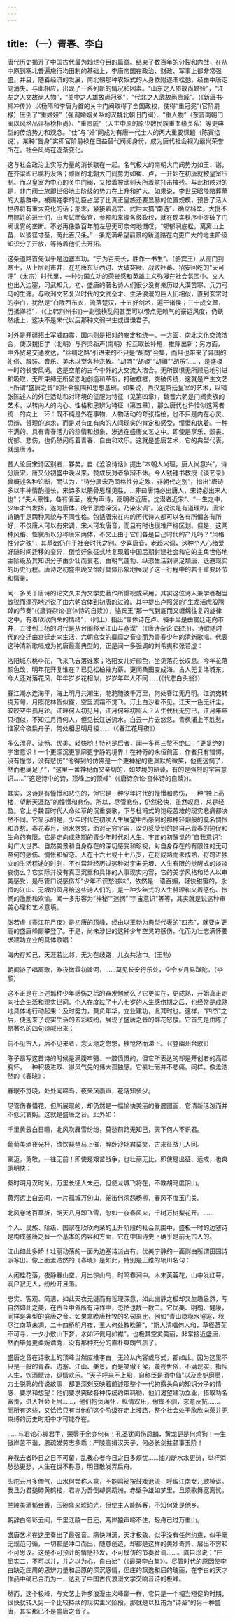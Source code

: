 ```yaml
---
---
---
```

title: （一）青春、李白
---



唐代历史揭开了中国古代最为灿烂夺目的篇章。结束了数百年的分裂和内战，在从中原到塞北普遍施行均田制的基础上，李唐帝国在政治、财政、军事上都非常强盛。并且，随着经济的发展，南北朝那种农奴式的人身依附逐渐松弛，经由中唐走向消失。与此相应，出现了一系列新的情况和因素。“山东之人质故尚婚娅”，“江左之人文故尚人物”，“关中之人雄故尚冠冕”，“代北之人武故尚贵戚”。(《新唐书·柳冲传》）以杨隋和李唐为首的关中门阀取得了全国政权，使得“重冠冕”(官阶爵禄）压倒了“重婚娅”（强调婚姻关系的汉魏北朝旧门阀）、“重人物”（东晋南朝门阀以风格品评标榜相尚）、“重贵戚”（入主中原的原少数民族重血缘关系）等更典型的传统势力和观念。“仕”与“婚”同成为有唐一代士人的两大重要课题（陈寅恪说），某种“告身”实即官阶爵禄在日益替代阀阅身份，成为唐代社会视为最尚荣誉所在。社会风尚在逐渐变化。

这与社会政治上实际力量的消长联在一起。名气极大的南朝大门阀势力如王、谢，在齐梁即已腐朽没落；顽固的北朝大门阀势力如崔、卢，一开始在初唐就被皇室压制。而以皇室为中心的关中门阀，又接着被武则天所着意打击摧残。与此相映对的是，非门阀士族即世俗地主阶级的势力在上升和扩大。如果说，李世民昭陵陪葬墓的大墓群中，被赐姓李的功臣占居了比真正皇族还要显赫的位置规模，预告了活人世界将有重大变化的话；那末，紧接着高宗、武后大搞“南选”，确立科举，大批不用赐姓的进士们，由考试而做官，参预和掌握各级政权，就在现实秩序中突破了门阀世冑的垄断。不必再像数百年前左思无可奈何地慨叹，“郁郁涧底松，离离山上苗，以彼径寸茎，荫此百尺条。”一条充满希望前景的新道路在向更广大的地主阶级知识分子开放，等待着他们去开拓。

这条道路首先似乎是边塞军功。“宁为百夫长，胜作一书生”。（骆宾王）从高门到寒士，从上层到市井，在初唐东征西讨、大破突厥、战败吐蕃、招安回纥的“天可汗”（太宗）时代里，一种为国立功的荣誉感和英雄主义弥漫在社会氛围中。文人也出入边塞，习武知兵。初、盛唐的著名诗人们很少没有亲历过大漠苦寒、兵刀弓马的生涯。与欧洲文艺复兴时代的文武全才、生活浪漫的巨人们相似，直到玄宗时的李白，犹然是“白陇西布衣，流落楚汉，十五好剑术，遍干诸侯；三十成文章，历抵卿相”，（《上韩荆州书》)一副强横乱闯甚至可以带点无赖气的豪迈风度，仍跃然纸上，这决不是宋代以后那种文弱书生或谦谦君子。

对外是开疆拓土军威四震，国内则是相对的安定和统一。一方面，南北文化交流溶合，使汉魏旧学（北朝）与齐梁新声(南朝）相互取长补短，推陈出新；另方面，中外贸易交通发达，“丝绸之路”引进来的不只是“胡商”会集，而且也带来了异国的礼俗、服装、音乐、美术以至各种宗教。“胡酒”“胡姬”“胡帽”“胡乐”……，是盛极一时的长安风尚。这是空前的古今中外的大交流大溶合。无所畏惧无所顾忌地引进和吸取，无所束缚无所留恋地创造和革新，打破框框，突破传统，这就是产生文艺上所谓“盛唐之音”的社会氛围和思想基础。如果说，西汉是宫廷皇室的艺术，以铺张陈述人的外在活动和对环境的征服为特征（见第四章），魏晋六朝是门阀贵族的艺术，以转向人的内心、性格和思辨为特征（第五章），那么唐代也许恰似这两者统一的向上一环：既不纯是外在事物、人物活动的夸张描绘，也不只是内在心灵、思辨、哲理的追求，而是对有血有肉的人间现实的肯定和感受，憧憬和执着。一种丰满的、具有青春活力的热情和想象，渗透在盛唐文艺之中。即使是享乐、颓丧、忧郁、悲伤，也仍然闪烁着青春、自由和欢乐。这就是盛唐艺术，它的典型代表，就是唐诗。

昔人论唐宋诗区别者，夥矣。自《沧浪诗话》提出“本朝人尚理，唐人尚意兴”，诗分唐宋，唐又分初盛中晚以来，赞成反对者争辩不休。今人钱锺书教授《谈艺录》曾概述各种论断，而认为，“诗分唐宋乃风格性分之殊，非朝代之别”，指出“唐诗多以丰神情韵擅长，宋诗多以筋骨思理见胜，…非曰唐诗必出唐人，宋诗必出宋人也”；“夫人禀性，各有偏至，发为声诗，高明者近唐，沈潜者近宋”、“一生之中，少年才气发扬，遂为唐体，晚节思虑深沉，乃染宋调”。这说法是有道理的，唐宋诗确乎是两种风貌与不同性格。包括唐宋在内的历代诗人都可以各有所偏各有所好，不仅唐人可以有宋调，宋人可发唐音，而且有时也很难严格区划。但是，这两种风格、性貌所以分称唐宋两体，不又正由于它们各是自己时代的产儿吗？“风格性分之殊”，其基础仍在于社会时代之别。少喜唐音，老趋宋调，这种个人心绪爱好随时间迁移的变异，倒恰好象征式地复现着中国后期封建社会和它的主角世俗地主阶级及其知识分子由少壮而衰老，由朝气蓬勃、纵恣生活到满足颓唐、退避现实的历史行程。唐诗之初盛中晚又恰好具体形象地展现了这一行程中的若干重要环节和情景。

闻一多关于唐诗的论文久未为文学史著作所重视或采用。其实这位诗人兼学者相当敏锐而漂亮地述说了由六朝宫体到初唐的过渡。其中提出卢照邻的“生龙活虎般腾踔的节奏”(《唐诗杂论·宫体诗的自赎》），骆宾王“那一气到底而又缠绵往复的旋律之中，有着欣欣向荣的情绪”，（同上）指出“宫体诗在卢、骆手里是由宫廷走向市井，五律到王杨的时代是从台阁移至江山与塞漠”（《唐诗杂论·四杰》)。诗歌随时代的变迁由宫廷走向生活，六朝宫女的靡靡之音变而为青春少年的清新歌唱。代表这种清新歌唱成为初唐最高典型的，正是闻一多强调的刘希夷和张若虚：

洛阳城东桃李花，飞来飞去落谁家；洛阳女儿好颜色，坐见落花长叹息。今年花落颜色改，明年花开复谁在？已见松柏摧为薪，更闻桑田变成海。古人无复洛城东，今人还对落花风，年年岁岁花相似，岁岁年年人不同……(《代悲白头翁》）



春江潮水连海平，海上明月共潮生，滟滟随波千万里，何处春江无月明。江流宛转绕芳甸，月照花林皆似霰，空里流霜不觉飞，汀上白沙看不见。江天一色无纤尘，皎皎空中孤月轮。江畔何人初见月，江月何年初照人？人生代代无穷已，江月年年只相似，不知江月待何人，但见长江送流水。白云一片去悠悠，青枫浦上不胜愁，谁家今夜扁舟子，何处相思明月楼……（《春江花月夜》）



多么漂亮、流畅、优美、轻快哟！特别是后者，闻一多再三赞不绝口：“更复绝的宇宙意识！一个更深沉更寥廓更宁静的境界！在神奇的永恒前面，作者只有错愕，没有憧憬，没有悲伤”“他得到的仿佛是一个更神秘的更渊默的微笑，他更迷惘了，然而也满足了”，“这里一番神秘而又亲切的，如梦境的晤谈，有的是强烈的宇宙意识……”“这是诗中的诗，顶峰上的顶峰”（《唐诗杂论·宫体诗的自赎》)。

其实，这诗是有憧憬和悲伤的，但它是一种少年时代的憧憬和悲伤，一种“独上高楼，望断天涯路”的憧憬和悲伤。所以，尽管悲伤，仍然轻快，虽然叹息，总是轻盈。它上与魏晋时代人命如草的沉重哀歌，下与杜甫式的饱经苦难的现实悲痛都决然不同。它显示的是，少年时代在初次人生展望中所感到的那种轻烟般的莫名惆怅和哀愁。春花春月，流水悠悠，面对无穷宇宙，深切感受到的是自己青春的短促和生命的有限。它是走向成熟期的青少年时代对人生、宇宙的初醒觉的“自我意识”:对广大世界、自然美景和自身存在的深切感受和珍视，对自身存在的有限性的无可奈何的感伤、惆怅和留恋。人在十六七或十七八岁，在将成熟而未成熟，将跨进独立的生活程途的时刻，不也常常经历过这种对宇宙无垠、人生有限的觉醒式的淡淡哀伤么？它实际并没有真正沉重和具体的人事现实内容，它的美学风格和给人以审美感受，是尽管口说感伤却“少年不识愁滋味”，依然是一语百媚，轻快甜蜜的。永恒的江山、无垠的风月给这些诗人们的，是一种少年式的人生哲理和夹着感伤、怅惘的激励和欢愉。闻一多形容为“神秘”“迷惘”“宇宙意识”等等，其实就是说这种审美心理和艺术意境。

张若虚《春江花月夜》是初唐的顶峰，经由以王勃为典型代表的“四杰”，就要向更高的盛唐峰巅攀登了。于是，尚未涉世的这种少年空灵的感伤，化而为壮志满怀要求建功立业的具体歌唱：

海内存知己，天涯若比邻，无为在歧路，儿女共沾巾。(王勃）



朝闻游子唱离歌，昨夜微霜初渡河，……莫见长安行乐处，空令岁月易蹉陀。（李颀）



这不正是在上述那种少年感伤之后的奋发勉励么？它更实在，更成熟，开始真正走向社会生活和现实世间。个人在度过了十六七岁的人生感伤期之后，也经常是成熟地具体地行动起来：及时努力，莫负年华，立业建功，此其时也。这样，“四杰”之后，便迎来了现实生活的五彩缤纷，展现了盛唐之音的鲜花怒放。它首先是由陈子昂著名的四句诗喊出来：

前不见古人，后不见来者，念天地之悠悠，独怆然而涕下。（《登幽州台歌》）



陈子昂写这首诗的时候是满腹牢骚、一腔愤慨的，但它所表达的却是开创者的高蹈胸怀，一种积极进取、得风气先的伟大孤独感。它豪壮而并不悲痛。同样，像孟浩然的《春晓》：

春眠不觉晓，处处闻啼鸟，夜来风雨声，花落知多少。



尽管伤春惜花，但所展现的，却仍然是一幅愉快美丽的春晨图画，它清新活泼而并不低沉哀婉。这就是盛唐之音。此外如：

千里黄云白日曛，北风吹雁雪纷纷，莫愁前路无知己，天下何人不识君。



葡萄美酒夜光杯，欲饮琵琶马上催，醉卧沙场君莫笑，古来征战几人回。



豪迈，勇敢，一往无前！即使是艰苦战争，也壮丽无比。即使是出征、远戍，也爽朗明快：

秦时明月汉时关，万里长征人未还，但使龙城飞将在，不教胡马度阴山。



黄河远上白云间，一片孤城万仞山，羌笛何须怨杨柳，春风不度玉门关。



北风卷地百草折，胡天八月即飞雪，忽如一夜春风来，千树万树梨花开。......



个人、民族、阶级、国家在欣欣向荣的上升阶段的社会氛围中，盛极一时的边塞诗是构成盛唐之音一个基本的内容和方面，它在中国诗史上确乎是前无古人的。

江山如此多娇！壮丽动荡的一面为边塞诗派占有，优美宁静的一面则由所谓田园诗派写出。像上面孟浩然的《春晓》是如此，特别是王维的辋川名句：

人闲桂花落，夜静春山空，月出惊山鸟，时鸣春涧中。木末芙蓉花，山中发红萼，涧户寂无人，纷纷开且落。



忠实、客观、简洁，如此天衣无缝而有哲理深意，如此幽静之极却又生趣盎然，写自然如此之美，在古今中外所有诗作中，恐怕也数一数二。它优美、明朗、健康，同样是典型的盛唐之音。如果拿晚唐杜牧的名句来比，例如“青山隐隐水迢迢，秋尽江南草未凋，二十四桥明月夜，玉人何处教吹箫”，“斯人清唱何人和，草径苔芜不可寻，一夕小敷山下梦，水如环佩月如襟”，也极其空灵美丽，非常接近盛唐，然而毕竟更柔婉清秀，没有那种充分的直朴爽朗气质了。

盛唐之音在诗歌上的顶峰当然应推李白，无论从内容或形式，都如此。因为这里不只是一般的青春、边塞、江山、美景，而是笑傲王侯，蔑视世俗，不满现实，指斥人生，饮酒赋诗，纵情欢乐。“天子呼来不上船，自称臣是酒中仙”以及贵妃磨墨，力士脱靴的传说故事，都更深刻反映着前述那整个一代初露头角的知识分子的情感、要求和想望：他们要求突破各种传统约束羁勒，他们渴望建功立业，猎取功名富贵，进入社会上层……，他们抱负满怀，纵情欢乐，傲岸不驯，恣意反抗……。而所有这些，又恰恰只有当他们这个阶级在走上坡路，整个社会处于欣欣向荣并无束缚的历史时期中才可能存在。

……与君论心握君手，荣辱于余亦何有！孔圣犹闻伤凤麟，黄龙更是何鸡狗！一生傲岸苦不谐，恩疏媒劳志多乖；严陵高揖汉天子，何必长剑拄颐事玉阶！



弃我去者昨日之日不可留，乱我心者今日之日多烦忧……抽刀断水水更流，举杯消愁愁更愁，人生在世不称意，明日散发弄扁舟。



头陀云月多僧气，山水何尝称人意，不能鸣笳按鼓戏沧流，呼取江南女儿歌棹讴。我且为君搥碎黄鹤楼，君亦为吾倒却鹦鹉洲，赤壁争雄如梦里，且须歌舞宽离忧。



兰陵美酒郁金香，玉碗盛来琥珀光，但使主人能醉客，不知何处是他乡。



朝辞白帝彩云间，千里江陵一日还，两岸猿声啼不住，轻舟已过万重山。



盛唐艺术在这里奏出了最强音。痛快淋漓，天才极致，似乎没有任何约束，似乎毫无规范可循，一切都是冲口而出，随意创造，却都是这样的美妙奇异、层出不穷和不可思议。这是不可预计的情感抒发，不可模仿的节奏音调……。龚自珍说：“庄屈实二，不可以并，并之以为心，自白始”（《最录李白集》)。尽管时代的原因使李白缺乏庄周的思辨力量和屈原的深沉感情，但庄的飘逸和屈的瑰丽，在李白的天才作品中确已合而为一，达到了中国古代浪漫文学交响音诗的极峰。

然而，这个极峰，与文艺上许多浪漫主义峰巅一样，它只是一个相当短促的时期，很快就转入另一个比较持续的现实主义阶段。那就是以杜甫为“诗圣”的另一种盛唐，其实那已不是盛唐之音了。